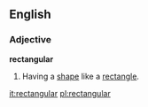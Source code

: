 ==English==

===Adjective===
'''rectangular'''
# Having a [[shape]] like a [[rectangle]].

[[it:rectangular]]
[[pl:rectangular]]